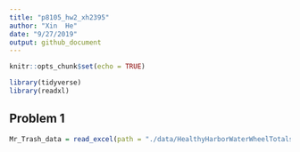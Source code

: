 ```yaml
---
title: "p8105_hw2_xh2395"
author: "Xin  He"
date: "9/27/2019"
output: github_document
---
```


```r
knitr::opts_chunk$set(echo = TRUE)

library(tidyverse)
library(readxl)
```


## Problem 1
```r
Mr_Trash_data = read_excel(path = "./data/HealthyHarborWaterWheelTotals2018-7-28.xlsx", sheet = "Mr. Trash Wheel", range = cell_cols("A:N"))
```

